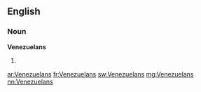 ==English==

===Noun===
'''Venezuelans'''

# {{plural of|[[Venezuelan]]}}

[[ar:Venezuelans]]
[[fr:Venezuelans]]
[[sw:Venezuelans]]
[[mg:Venezuelans]]
[[nn:Venezuelans]]